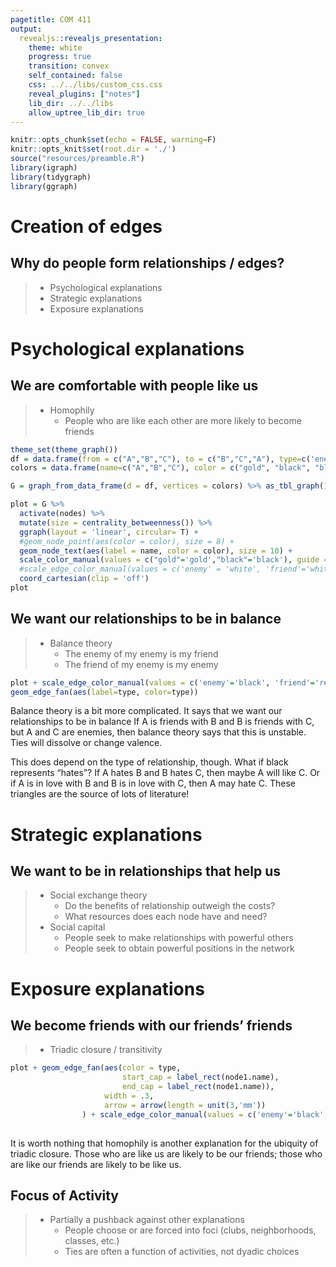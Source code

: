 ```yaml
---
pagetitle: COM 411
output: 
  revealjs::revealjs_presentation:
    theme: white
    progress: true
    transition: convex
    self_contained: false
    css: ../../libs/custom_css.css
    reveal_plugins: ["notes"]
    lib_dir: ../../libs
    allow_uptree_lib_dir: true
---
```



```r
knitr::opts_chunk$set(echo = FALSE, warning=F)
knitr::opts_knit$set(root.dir = './')
source("resources/preamble.R")
library(igraph)
library(tidygraph)
library(ggraph)
```

# Creation of edges

## Why do people form relationships / edges?

> - Psychological explanations
> - Strategic explanations
> - Exposure explanations

# Psychological explanations

## We are comfortable with people like us

> - Homophily
>   - People who are like each other are more likely to become friends

<div class='fragment'>
```r
theme_set(theme_graph())
df = data.frame(from = c("A","B","C"), to = c("B","C","A"), type=c('enemy','enemy','friend'))
colors = data.frame(name=c("A","B","C"), color = c("gold", "black", "black"))

G = graph_from_data_frame(d = df, vertices = colors) %>% as_tbl_graph()

plot = G %>%
  activate(nodes) %>%
  mutate(size = centrality_betweenness()) %>%
  ggraph(layout = 'linear', circular= T) +
  #geom_node_point(aes(color = color), size = 8) + 
  geom_node_text(aes(label = name, color = color), size = 10) +
  scale_color_manual(values = c("gold"='gold',"black"='black'), guide = F) +
  #scale_edge_color_manual(values = c('enemy' = 'white', 'friend'='white'), guide = F)
  coord_cartesian(clip = 'off')
plot
```
</div>


## We want our relationships to be in balance

> - Balance theory
>   - The enemy of my enemy is my friend
>   - The friend of my enemy is my enemy

<div class='fragment'>
```r
plot + scale_edge_color_manual(values = c('enemy'='black', 'friend'='red'), guide = F) +
geom_edge_fan(aes(label=type, color=type))
```
</div>
<aside class='notes'>
Balance theory is a bit more complicated. It says that we want our relationships to be in balance
If A is friends with  B and B is friends with C, but A and C are enemies, then balance theory says that this is unstable. Ties will dissolve or change valence.

This does depend on the type of relationship, though. What if black represents "hates"? If A hates B and B hates C, then maybe A will like C. Or if A is in love with B and B is in love with C, then A may hate C. These triangles are the source of lots of literature!
</aside>

# Strategic explanations

## We want to be in relationships that help us

> - Social exchange theory
>   - Do the benefits of relationship outweigh the costs?
>   - What resources does each node have and need?
> - Social capital
>   - People seek to make relationships with powerful others
>   - People seek to obtain powerful positions in the network

# Exposure explanations

## We become friends with our friends' friends

> - Triadic closure / transitivity

<div class='fragment'>
```r

plot + geom_edge_fan(aes(color = type,
                         start_cap = label_rect(node1.name),
                         end_cap = label_rect(node1.name)),
                     width = .3, 
                     arrow = arrow(length = unit(3,'mm'))
				) + scale_edge_color_manual(values = c('enemy'='black', 'friend'='white'), guide = F)
           
```
</div>

<aside class="notes"> 
It is worth nothing that homophily is another explanation for the ubiquity of triadic closure. Those who are like us are likely to be our friends; those who are like our friends are likely to be like us.

</aside>


## Focus of Activity

> - Partially a pushback against other explanations
>	- People choose or are forced into foci (clubs, neighborhoods, classes, etc.)
>	- Ties are often a function of activities, not dyadic choices

